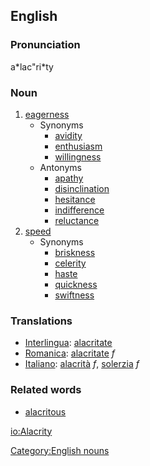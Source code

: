==English==
===Pronunciation===
a*lac"ri*ty

===Noun===
# [[eagerness]]
#* Synonyms
#** [[avidity]]
#** [[enthusiasm]]
#** [[willingness]]
#* Antonyms
#** [[apathy]]
#** [[disinclination]]
#** [[hesitance]]
#** [[indifference]]
#** [[reluctance]]
# [[speed]]
#* Synonyms
#** [[briskness]]
#** [[celerity]]
#** [[haste]]
#** [[quickness]]
#** [[swiftness]]

===Translations===
*[[Interlingua]]: [[alacritate]]
*[[Romanica]]: [[alacritate]] ''f''
*[[Italiano]]: [[alacrità]] ''f'', [[solerzia]] ''f''

===Related words===
* [[alacritous]]

[[Category:English nouns]]

[[io:Alacrity]]